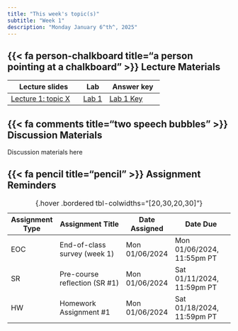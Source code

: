 ```yaml
---
title: "This week's topic(s)"
subtitle: "Week 1"
description: "Monday January 6^th^, 2025"
---
```


## {{< fa person-chalkboard title="a person pointing at a chalkboard" >}} Lecture Materials {#lecture-materials}

| Lecture slides | Lab |  Answer key |
|----------------|------|------------|
| [Lecture 1: topic X](lecture-slides/lecture1.1-slides.qmd){target="_blank"}  | [Lab 1](labs/lab1.1.qmd) | [Lab 1 Key](keys/key1.1.qmd) |

## {{< fa comments title="two speech bubbles" >}} Discussion Materials {#discussion-materials}

Discussion materials here

## {{< fa pencil title="pencil" >}} Assignment Reminders {#assignment-reminders}

| Assignment Type | Assignment Title                | Date Assigned  | Date Due                   |
|-----------------|---------------------------------|----------------|----------------------------|
| EOC             | End-of-class survey (week 1)    | Mon 01/06/2024 | Mon 01/06/2024, 11:55pm PT |
| SR              | Pre-course reflection (SR #1)   | Mon 01/06/2024 | Sat 01/11/2024, 11:59pm PT |
| HW              | Homework Assignment #1          | Mon 01/06/2024 | Sat 01/18/2024, 11:59pm PT |
: {.hover .bordered tbl-colwidths="[20,30,20,30]"} 

